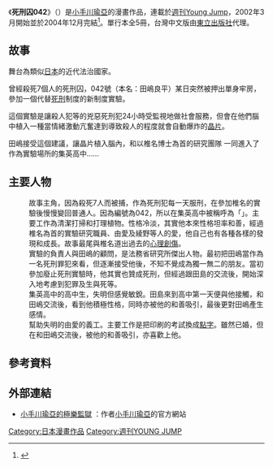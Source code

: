 {{Infobox animanga/Headerofja
|標題= 死刑囚042
|圖像= shikeishuu042_logo.jpg
|尺寸= 50px
|說明= 
|日文名稱= 死刑囚042
|英文名稱= 
|假名= しけいしゅう042
|羅馬字= shikeishuu042
|類型= [[幻想|幻想]]
}}
{{Infobox animanga/Manga
|標題=
|作者= [[小手川瑜亞|小手川瑜亞]]
|作畫= 
|出版社= {{flagicon|Japan}} [[集英社|集英社]]<br />{{flagicon|Taiwan}} [[東立出版社|東立出版社]]
|其他出版社= 
|連載雜誌= [[週刊Young_Jump|週刊Young Jump]]
|label= 
|發售日= 
|開始= 2002年3月
|結束= 2004年12月
|冊數= 5冊
|話數= 
|其他= 
}}
{{Infobox animanga/Footerofja}}

《'''死刑囚042'''》（'''{{lang|ja|しけいしゅう おしに}}'''）是[[小手川瑜亞|小手川瑜亞]]的漫畫作品，連載於[[週刊Young_Jump|週刊Young Jump]]，2002年3月開始並於2004年12月完結<ref>{{Cite web |url=http://comic.qq.com/a/20041213/000005.htm |title=漫画《死刑囚042》最终章《眠》推出 |work= |date=2004-12-13 |deadurl=yes |archiveurl=https://web.archive.org/web/20070128153236/http://comic.qq.com/a/20041213/000005.htm |archivedate=2007-01-28 }}</ref>。單行本全5冊，台灣中文版由[[東立出版社|東立出版社]]代理。

== 故事 ==
舞台為類似[[日本|日本]]的近代法治國家。

曾經殺死7個人的死刑囚，042號（本名：田嶋良平）某日突然被押出單身牢房，參加一個代替[[死刑|死刑]]制度的新制度實驗。

這個實驗是讓殺人犯等的兇惡死刑犯24小時受監視地做社會服務，但會在他們腦中植入一種當情緒激動亢奮達到導致殺人的程度就會自動爆炸的[[晶片|晶片]]。

田嶋接受這個建議，讓晶片植入腦內，和以椎名博士為首的研究團隊 一同進入了作為實驗場所的集英高中……

== 主要人物 ==
; {{nihongo|死刑囚042號／田嶋良平|死刑囚042号／田嶋良平}}
: 故事主角，因為殺死7人而被捕，作為死刑犯每一天服刑，在參加椎名的實驗後慢慢變回普通人。因為編號為042，所以在集英高中被稱呼為「{{nihongo|臨死鵝|オシニ}}」。主要工作為清潔打掃和打理植物。性格冷淡，其實他本來性格坦率和善，經過椎名為首的實驗研究職員、由愛及綾野等人的愛，他自己也有各種各樣的發現和成長。故事最尾與椎名道出過去的[[心理創傷|心理創傷]]。
; {{nihongo|椎名|椎名}}
: 實驗的負責人與田嶋的顧問，是法務省研究所傑出人物。最初把田嶋當作為一名死刑罪犯來看，但逐漸接受他後，不知不覺成為獨一無二的朋友。當初參加廢止死刑實驗時，他其實也贊成死刑，但經過跟田島的交流後，開始深入地考慮到犯罪及生與死等。
; {{nihongo|下曾山由愛|下曽山 ゆめ}}
: 集英高中的高中生，失明但感覺敏銳。田島來到高中第一天便與他接觸，和田嶋交流後，看到他積極性格，同時亦被他的和善吸引，最後更對田嶋產生感情。
; {{nihongo|古家綾野|古家 あやの}}
: 幫助失明的由愛的義工。主要工作是把印刷的考試換成[[點字|點字]]。雖然已婚，但在和田嶋交流後，被他的和善吸引，亦喜歡上他。

==參考資料==
{{Reflist}}

==外部連結==
* [http://www.kotegawayua.jp/ 小手川瑜亞的極樂監獄] {{Wayback|url=http://www.kotegawayua.jp/ |date=20061205193644 }}：作者[[小手川瑜亞|小手川瑜亞]]的官方網站 {{ja}}

{{DEFAULTSORT:Shikeishuu042}}
[[Category:日本漫畫作品|Category:日本漫畫作品]]
[[Category:週刊YOUNG_JUMP|Category:週刊YOUNG JUMP]]